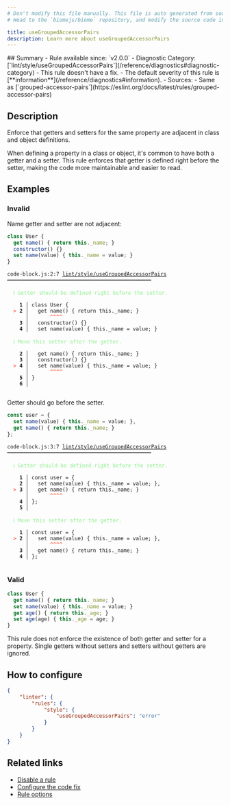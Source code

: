 ```yaml
---
# Don't modify this file manually. This file is auto generated from source, and you will lose your changes next time the website is built.
# Head to the `biomejs/biome` repository, and modify the source code in there.

title: useGroupedAccessorPairs
description: Learn more about useGroupedAccessorPairs
---
```


<Tabs>
<TabItem label="JavaScript (and super languages)" icon="seti:javascript">
## Summary
- Rule available since: `v2.0.0`
- Diagnostic Category: [`lint/style/useGroupedAccessorPairs`](/reference/diagnostics#diagnostic-category)
- This rule doesn't have a fix.
- The default severity of this rule is [**information**](/reference/diagnostics#information).
- Sources: 
  - Same as [`grouped-accessor-pairs`](https://eslint.org/docs/latest/rules/grouped-accessor-pairs)

## Description
Enforce that getters and setters for the same property are adjacent in class and object definitions.

When defining a property in a class or object, it's common to have both a getter and a setter.
This rule enforces that getter is defined right before the setter,
making the code more maintainable and easier to read.

## Examples

### Invalid

Name getter and setter are not adjacent:

```js
class User {
  get name() { return this._name; }
  constructor() {}
  set name(value) { this._name = value; }
}
```

<pre class="language-text"><code class="language-text">code-block.js:2:7 <a href="https://biomejs.dev/linter/rules/use-grouped-accessor-pairs">lint/style/useGroupedAccessorPairs</a> ━━━━━━━━━━━━━━━━━━━━━━━━━━━━━━━━━━━━━━━━━━━━━━━<br /><br />  <strong><span style="color: lightgreen;">ℹ</span></strong> <span style="color: lightgreen;">Getter should be defined right before the setter.</span><br />  <br />    <strong>1 │ </strong>class User &#123;<br />  <strong><span style="color: Tomato;">&gt;</span></strong> <strong>2 │ </strong>  get name() &#123; return this.&#95;name; &#125;<br />   <strong>   │ </strong>      <strong><span style="color: Tomato;">^</span></strong><strong><span style="color: Tomato;">^</span></strong><strong><span style="color: Tomato;">^</span></strong><strong><span style="color: Tomato;">^</span></strong><br />    <strong>3 │ </strong>  constructor() &#123;&#125;<br />    <strong>4 │ </strong>  set name(value) &#123; this.&#95;name = value; &#125;<br />  <br />  <strong><span style="color: lightgreen;">ℹ</span></strong> <span style="color: lightgreen;">Move this setter after the getter.</span><br />  <br />    <strong>2 │ </strong>  get name() &#123; return this.&#95;name; &#125;<br />    <strong>3 │ </strong>  constructor() &#123;&#125;<br />  <strong><span style="color: Tomato;">&gt;</span></strong> <strong>4 │ </strong>  set name(value) &#123; this.&#95;name = value; &#125;<br />   <strong>   │ </strong>      <strong><span style="color: Tomato;">^</span></strong><strong><span style="color: Tomato;">^</span></strong><strong><span style="color: Tomato;">^</span></strong><strong><span style="color: Tomato;">^</span></strong><br />    <strong>5 │ </strong>&#125;<br />    <strong>6 │ </strong><br />  <br /></code></pre>

Getter should go before the setter.

```js
const user = {
  set name(value) { this._name = value; },
  get name() { return this._name; }
};
```

<pre class="language-text"><code class="language-text">code-block.js:3:7 <a href="https://biomejs.dev/linter/rules/use-grouped-accessor-pairs">lint/style/useGroupedAccessorPairs</a> ━━━━━━━━━━━━━━━━━━━━━━━━━━━━━━━━━━━━━━━━━━━━━━━<br /><br />  <strong><span style="color: lightgreen;">ℹ</span></strong> <span style="color: lightgreen;">Getter should be defined right before the setter.</span><br />  <br />    <strong>1 │ </strong>const user = &#123;<br />    <strong>2 │ </strong>  set name(value) &#123; this.&#95;name = value; &#125;,<br />  <strong><span style="color: Tomato;">&gt;</span></strong> <strong>3 │ </strong>  get name() &#123; return this.&#95;name; &#125;<br />   <strong>   │ </strong>      <strong><span style="color: Tomato;">^</span></strong><strong><span style="color: Tomato;">^</span></strong><strong><span style="color: Tomato;">^</span></strong><strong><span style="color: Tomato;">^</span></strong><br />    <strong>4 │ </strong>&#125;;<br />    <strong>5 │ </strong><br />  <br />  <strong><span style="color: lightgreen;">ℹ</span></strong> <span style="color: lightgreen;">Move this setter after the getter.</span><br />  <br />    <strong>1 │ </strong>const user = &#123;<br />  <strong><span style="color: Tomato;">&gt;</span></strong> <strong>2 │ </strong>  set name(value) &#123; this.&#95;name = value; &#125;,<br />   <strong>   │ </strong>      <strong><span style="color: Tomato;">^</span></strong><strong><span style="color: Tomato;">^</span></strong><strong><span style="color: Tomato;">^</span></strong><strong><span style="color: Tomato;">^</span></strong><br />    <strong>3 │ </strong>  get name() &#123; return this.&#95;name; &#125;<br />    <strong>4 │ </strong>&#125;;<br />  <br /></code></pre>

### Valid

```js
class User {
  get name() { return this._name; }
  set name(value) { this._name = value; }
  get age() { return this._age; }
  set age(age) { this._age = age; }
}
```

This rule does not enforce the existence of both getter and setter for a property.
Single getters without setters and setters without getters are ignored.

## How to configure
```json title="biome.json"
{
	"linter": {
		"rules": {
			"style": {
				"useGroupedAccessorPairs": "error"
			}
		}
	}
}

```
## Related links

- [Disable a rule](/linter/#disable-a-rule)
- [Configure the code fix](/linter#configure-the-code-fix)
- [Rule options](/linter/#rule-options)

</TabItem>
</Tabs>

